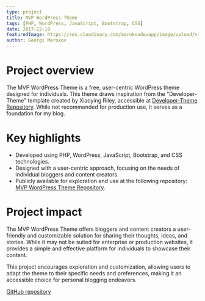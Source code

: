 ```yaml
---
type: project
title: MVP WordPress Theme
tags: [PHP, WordPress, JavaScript, Bootstrap, CSS]
date: 2017-12-18
featuredImage: https://res.cloudinary.com/marokovdevapp/image/upload/v1698704596/Projects/mvp/mvp-theme_1_o3ljua.png
author: Georgi Marokov
---
```


# Project overview

The MVP WordPress Theme is a free, user-centric WordPress theme designed for individuals. This theme draws inspiration
from the "Developer-Theme" template created by Xiaoying Riley, accessible at
[Developer-Theme Repository](https://github.com/xriley/Developer-Theme). While not recommended for production use, it
serves as a foundation for my blog.

# Key highlights

- Developed using PHP, WordPress, JavaScript, Bootstrap, and CSS technologies.
- Designed with a user-centric approach, focusing on the needs of individual bloggers and content creators.
- Publicly available for exploration and use at the following repository:
  [MVP WordPress Theme Repository](https://github.com/gmarokov/mvp-theme).

# Project impact

The MVP WordPress Theme offers bloggers and content creators a user-friendly and customizable solution for sharing their
thoughts, ideas, and stories. While it may not be suited for enterprise or production websites, it provides a simple and
effective platform for individuals to showcase their content.

This project encourages exploration and customization, allowing users to adapt the theme to their specific needs and
preferences, making it an accessible choice for personal blogging endeavors.

[GitHub repository](https://github.com/gmarokov/mvp-theme)
